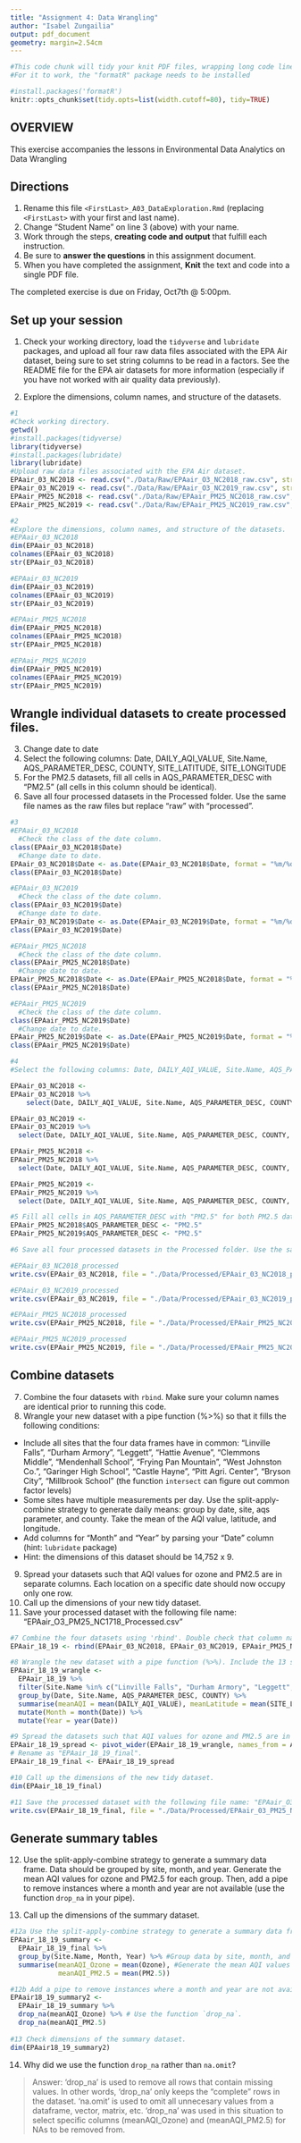 ```yaml
---
title: "Assignment 4: Data Wrangling"
author: "Isabel Zungailia"
output: pdf_document
geometry: margin=2.54cm
---
```


```r
#This code chunk will tidy your knit PDF files, wrapping long code lines
#For it to work, the "formatR" package needs to be installed

#install.packages('formatR')
knitr::opts_chunk$set(tidy.opts=list(width.cutoff=80), tidy=TRUE)
```

## OVERVIEW

This exercise accompanies the lessons in Environmental Data Analytics on Data Wrangling 

## Directions
1.  Rename this file `<FirstLast>_A03_DataExploration.Rmd` (replacing `<FirstLast>` with your first and last name).
2. Change "Student Name" on line 3 (above) with your name.
3. Work through the steps, **creating code and output** that fulfill each instruction.
4. Be sure to **answer the questions** in this assignment document.
5. When you have completed the assignment, **Knit** the text and code into a single PDF file.

The completed exercise is due on Friday, Oct7th @ 5:00pm.

## Set up your session 
1. Check your working directory, load the `tidyverse` and `lubridate` packages, and upload all four raw data files associated with the EPA Air dataset, being sure to set string columns to be read in a factors. See the README file for the EPA air datasets for more information (especially if you have not worked with air quality data previously). 

2. Explore the dimensions, column names, and structure of the datasets. 

```r
#1
#Check working directory.
getwd()
#install.packages(tidyverse)
library(tidyverse)
#install.packages(lubridate)
library(lubridate)
#Upload raw data files associated with the EPA Air dataset.
EPAair_03_NC2018 <- read.csv("./Data/Raw/EPAair_O3_NC2018_raw.csv", stringsAsFactors = TRUE)
EPAair_03_NC2019 <- read.csv("./Data/Raw/EPAair_O3_NC2019_raw.csv", stringsAsFactors = TRUE)
EPAair_PM25_NC2018 <- read.csv("./Data/Raw/EPAair_PM25_NC2018_raw.csv", stringsAsFactors = TRUE)
EPAair_PM25_NC2019 <- read.csv("./Data/Raw/EPAair_PM25_NC2019_raw.csv", stringsAsFactors = TRUE)

#2
#Explore the dimensions, column names, and structure of the datasets.
#EPAair_03_NC2018
dim(EPAair_03_NC2018)
colnames(EPAair_03_NC2018)
str(EPAair_03_NC2018)

#EPAair_03_NC2019
dim(EPAair_03_NC2019)
colnames(EPAair_03_NC2019)
str(EPAair_03_NC2019)

#EPAair_PM25_NC2018
dim(EPAair_PM25_NC2018)
colnames(EPAair_PM25_NC2018)
str(EPAair_PM25_NC2018)

#EPAair_PM25_NC2019
dim(EPAair_PM25_NC2019)
colnames(EPAair_PM25_NC2019)
str(EPAair_PM25_NC2019)
```

## Wrangle individual datasets to create processed files.
3. Change date to date
4. Select the following columns: Date, DAILY_AQI_VALUE, Site.Name, AQS_PARAMETER_DESC, COUNTY, SITE_LATITUDE, SITE_LONGITUDE
5. For the PM2.5 datasets, fill all cells in AQS_PARAMETER_DESC with "PM2.5" (all cells in this column should be identical).
6. Save all four processed datasets in the Processed folder. Use the same file names as the raw files but replace "raw" with "processed".

```r
#3
#EPAair_03_NC2018
  #Check the class of the date column.
class(EPAair_03_NC2018$Date)
  #Change date to date.
EPAair_03_NC2018$Date <- as.Date(EPAair_03_NC2018$Date, format = "%m/%d/%Y")
class(EPAair_03_NC2018$Date)

#EPAair_03_NC2019
  #Check the class of the date column.
class(EPAair_03_NC2019$Date)
  #Change date to date.
EPAair_03_NC2019$Date <- as.Date(EPAair_03_NC2019$Date, format = "%m/%d/%Y")
class(EPAair_03_NC2019$Date)

#EPAair_PM25_NC2018
  #Check the class of the date column.
class(EPAair_PM25_NC2018$Date)
  #Change date to date.
EPAair_PM25_NC2018$Date <- as.Date(EPAair_PM25_NC2018$Date, format = "%m/%d/%Y")
class(EPAair_PM25_NC2018$Date)

#EPAair_PM25_NC2019
  #Check the class of the date column.
class(EPAair_PM25_NC2019$Date)
  #Change date to date.
EPAair_PM25_NC2019$Date <- as.Date(EPAair_PM25_NC2019$Date, format = "%m/%d/%Y")
class(EPAair_PM25_NC2019$Date)

#4
#Select the following columns: Date, DAILY_AQI_VALUE, Site.Name, AQS_PARAMETER_DESC, COUNTY, SITE_LATITUDE, SITE_LONGITUDE.

EPAair_03_NC2018 <-
EPAair_03_NC2018 %>%
    select(Date, DAILY_AQI_VALUE, Site.Name, AQS_PARAMETER_DESC, COUNTY, SITE_LATITUDE, SITE_LONGITUDE)

EPAair_03_NC2019 <-
EPAair_03_NC2019 %>%
  select(Date, DAILY_AQI_VALUE, Site.Name, AQS_PARAMETER_DESC, COUNTY, SITE_LATITUDE, SITE_LONGITUDE)

EPAair_PM25_NC2018 <-
EPAair_PM25_NC2018 %>%
  select(Date, DAILY_AQI_VALUE, Site.Name, AQS_PARAMETER_DESC, COUNTY, SITE_LATITUDE, SITE_LONGITUDE)

EPAair_PM25_NC2019 <-
EPAair_PM25_NC2019 %>%
  select(Date, DAILY_AQI_VALUE, Site.Name, AQS_PARAMETER_DESC, COUNTY, SITE_LATITUDE, SITE_LONGITUDE)

#5 Fill all cells in AQS_PARAMETER_DESC with "PM2.5" for both PM2.5 datasets (all cells in this column should be identical).
EPAair_PM25_NC2018$AQS_PARAMETER_DESC <- "PM2.5"
EPAair_PM25_NC2019$AQS_PARAMETER_DESC <- "PM2.5"

#6 Save all four processed datasets in the Processed folder. Use the same file names as the raw files but replace "raw" with "processed".

#EPAair_03_NC2018_processed 
write.csv(EPAair_03_NC2018, file = "./Data/Processed/EPAair_03_NC2018_processed.csv", row.names=FALSE)

#EPAair_03_NC2019_processed
write.csv(EPAair_03_NC2019, file = "./Data/Processed/EPAair_03_NC2019_processed.csv", row.names=FALSE)

#EPAair_PM25_NC2018_processed
write.csv(EPAair_PM25_NC2018, file = "./Data/Processed/EPAair_PM25_NC2018_processed.csv", row.names=FALSE)

#EPAair_PM25_NC2019_processed
write.csv(EPAair_PM25_NC2019, file = "./Data/Processed/EPAair_PM25_NC2019_processed.csv", row.names=FALSE)

```

## Combine datasets
7. Combine the four datasets with `rbind`. Make sure your column names are identical prior to running this code. 
8. Wrangle your new dataset with a pipe function (%>%) so that it fills the following conditions: 

* Include all sites that the four data frames have in common: "Linville Falls", "Durham Armory", "Leggett", "Hattie Avenue", "Clemmons Middle", "Mendenhall School", "Frying Pan Mountain", "West Johnston Co.", "Garinger High School", "Castle Hayne", "Pitt Agri. Center", "Bryson City", "Millbrook School" (the function `intersect` can figure out common factor levels)
* Some sites have multiple measurements per day. Use the split-apply-combine strategy to generate daily means: group by date, site, aqs parameter, and county. Take the mean of the AQI value, latitude, and longitude.
* Add columns for "Month" and "Year" by parsing your "Date" column (hint: `lubridate` package)
* Hint: the dimensions of this dataset should be 14,752 x 9.

9. Spread your datasets such that AQI values for ozone and PM2.5 are in separate columns. Each location on a specific date should now occupy only one row.
10. Call up the dimensions of your new tidy dataset.
11. Save your processed dataset with the following file name: "EPAair_O3_PM25_NC1718_Processed.csv"

```r
#7 Combine the four datasets using 'rbind'. Double check that column names are the same.
EPAair_18_19 <- rbind(EPAair_03_NC2018, EPAair_03_NC2019, EPAair_PM25_NC2018, EPAair_PM25_NC2019)

#8 Wrangle the new dataset with a pipe function (%>%). Include the 13 sites listed in the instructions. Add columns for "Month" and "Year" by parsing the "Date" column.
EPAair_18_19_wrangle <-
  EPAair_18_19 %>% 
  filter(Site.Name %in% c("Linville Falls", "Durham Armory", "Leggett", "Hattie Avenue", "Clemmons Middle", "Mendenhall School", "Frying Pan Mountain", "West Johnston Co.", "Garinger High School", "Castle Hayne", "Pitt Agri. Center", "Bryson City", "Millbrook School")) %>%
  group_by(Date, Site.Name, AQS_PARAMETER_DESC, COUNTY) %>%
  summarise(meanAQI = mean(DAILY_AQI_VALUE), meanLatitude = mean(SITE_LATITUDE), meanLongitude = mean(SITE_LONGITUDE))  %>%
  mutate(Month = month(Date)) %>% 
  mutate(Year = year(Date))

#9 Spread the datasets such that AQI values for ozone and PM2.5 are in separate columns.
EPAair_18_19_spread <- pivot_wider(EPAair_18_19_wrangle, names_from = AQS_PARAMETER_DESC, values_from = meanAQI)
# Rename as "EPAair_18_19_final".
EPAair_18_19_final <- EPAair_18_19_spread 

#10 Call up the dimensions of the new tidy dataset.
dim(EPAair_18_19_final)

#11 Save the processed dataset with the following file name: "EPAair_O3_PM25_NC1819_Processed.csv".
write.csv(EPAair_18_19_final, file = "./Data/Processed/EPAair_03_PM25_NC1819_Processed.csv", row.names=FALSE)

```


## Generate summary tables
12. Use the split-apply-combine strategy to generate a summary data frame. Data should be grouped by site, month, and year. Generate the mean AQI values for ozone and PM2.5 for each group. Then, add a pipe to remove instances where a month and year are not available (use the function `drop_na` in your pipe). 

13. Call up the dimensions of the summary dataset.

```r
#12a Use the split-apply-combine strategy to generate a summary data frame.
EPAair_18_19_summary <-
  EPAair_18_19_final %>% 
  group_by(Site.Name, Month, Year) %>% #Group data by site, month, and year
  summarise(meanAQI_Ozone = mean(Ozone), #Generate the mean AQI values for ozone and PM2.5
            meanAQI_PM2.5 = mean(PM2.5))

#12b Add a pipe to remove instances where a month and year are not available.
EPAair18_19_summary2 <-
  EPAair_18_19_summary %>% 
  drop_na(meanAQI_Ozone) %>% # Use the function `drop_na`.
  drop_na(meanAQI_PM2.5)
  
#13 Check dimensions of the summary dataset.
dim(EPAair18_19_summary2)

```

14. Why did we use the function `drop_na` rather than `na.omit`?

> Answer: 'drop_na' is used to remove all rows that contain missing values. In other words,  'drop_na' only keeps the "complete" rows in the dataset. 'na.omit' is used to omit all unnecesary values from a dataframe, vector, matrix, etc. 'drop_na' was used in this situation to select specific columns (meanAQI_Ozone) and (meanAQI_PM2.5) for NAs to be removed from.
